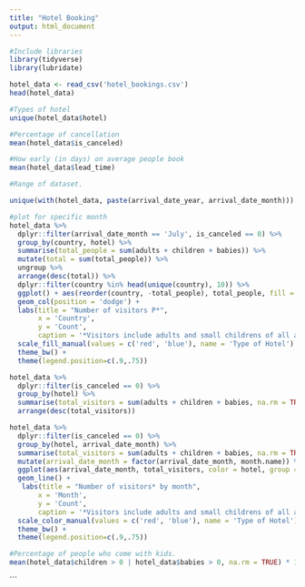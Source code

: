 ```yaml
---
title: "Hotel Booking"
output: html_document
---
```


```r
#Include libraries
library(tidyverse)
library(lubridate)
```

```r
hotel_data <- read_csv('hotel_bookings.csv')
head(hotel_data)
```

```r
#Types of hotel
unique(hotel_data$hotel)

#Percentage of cancellation
mean(hotel_data$is_canceled)

#How early (in days) on average people book 
mean(hotel_data$lead_time)

#Range of dataset.

unique(with(hotel_data, paste(arrival_date_year, arrival_date_month)))
```

```r
#plot for specific month
hotel_data %>%
  dplyr::filter(arrival_date_month == 'July', is_canceled == 0) %>%
  group_by(country, hotel) %>%
  summarise(total_people = sum(adults + children + babies)) %>%
  mutate(total = sum(total_people)) %>%
  ungroup %>%
  arrange(desc(total)) %>%
  dplyr::filter(country %in% head(unique(country), 10)) %>%
  ggplot() + aes(reorder(country, -total_people), total_people, fill = hotel) + 
  geom_col(position = 'dodge') + 
  labs(title = "Number of visitors P*",
       x = 'Country', 
       y = 'Count',
       caption = '*Visitors include adults and small childrens of all age') +
  scale_fill_manual(values = c('red', 'blue'), name = 'Type of Hotel') + 
  theme_bw() + 
  theme(legend.position=c(.9,.75))
```


```r
hotel_data %>%
  dplyr::filter(is_canceled == 0) %>%
  group_by(hotel) %>%
  summarise(total_visitors = sum(adults + children + babies, na.rm = TRUE)) %>%
  arrange(desc(total_visitors))
```

```r
hotel_data %>%
  dplyr::filter(is_canceled == 0) %>%
  group_by(hotel, arrival_date_month) %>%
  summarise(total_visitors = sum(adults + children + babies, na.rm = TRUE)) %>%
  mutate(arrival_date_month = factor(arrival_date_month, month.name)) %>%
  ggplot(aes(arrival_date_month, total_visitors, color = hotel, group = hotel)) + 
  geom_line() + 
   labs(title = "Number of visitors* by month",
       x = 'Month', 
       y = 'Count',
       caption = '*Visitors include adults and small childrens of all age') +
  scale_color_manual(values = c('red', 'blue'), name = 'Type of Hotel') + 
  theme_bw() + 
  theme(legend.position=c(.9,.75))
```

```r
#Percentage of people who come with kids. 
mean(hotel_data$children > 0 | hotel_data$babies > 0, na.rm = TRUE) * 100
```
```